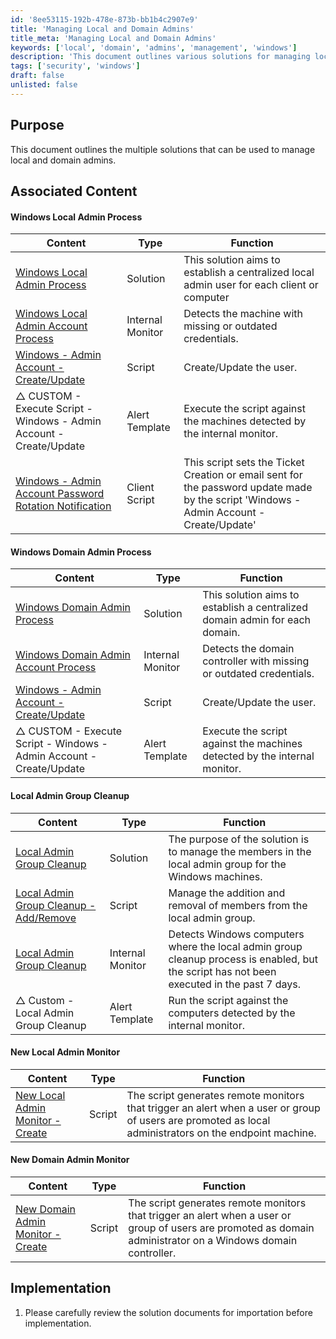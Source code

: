 ```yaml
---
id: '8ee53115-192b-478e-873b-bb1b4c2907e9'
title: 'Managing Local and Domain Admins'
title_meta: 'Managing Local and Domain Admins'
keywords: ['local', 'domain', 'admins', 'management', 'windows']
description: 'This document outlines various solutions for managing local and domain administrators effectively, including processes for creating, updating, and monitoring admin accounts on Windows machines.'
tags: ['security', 'windows']
draft: false
unlisted: false
---
```

## Purpose

This document outlines the multiple solutions that can be used to manage local and domain admins.

## Associated Content

#### Windows Local Admin Process

| Content                                                                                           | Type           | Function                                                                                                    |
|---------------------------------------------------------------------------------------------------|----------------|-------------------------------------------------------------------------------------------------------------|
| [Windows Local Admin Process](https://proval.itglue.com/DOC-5078775-13026633)                   | Solution       | This solution aims to establish a centralized local admin user for each client or computer                 |
| [Windows Local Admin Account Process](https://proval.itglue.com/DOC-5078775-13026629)            | Internal Monitor| Detects the machine with missing or outdated credentials.                                                  |
| [Windows - Admin Account - Create/Update](https://proval.itglue.com/DOC-5078775-8223774)        | Script         | Create/Update the user.                                                                                    |
| △ CUSTOM - Execute Script - Windows - Admin Account - Create/Update                              | Alert Template | Execute the script against the machines detected by the internal monitor.                                  |
| [Windows - Admin Account Password Rotation Notification](https://proval.itglue.com/DOC-5078775-14357326) | Client Script  | This script sets the Ticket Creation or email sent for the password update made by the script 'Windows - Admin Account - Create/Update' |

#### Windows Domain Admin Process

| Content                                                                                           | Type           | Function                                                                                                    |
|---------------------------------------------------------------------------------------------------|----------------|-------------------------------------------------------------------------------------------------------------|
| [Windows Domain Admin Process](https://proval.itglue.com/DOC-5078775-13280371)                  | Solution       | This solution aims to establish a centralized domain admin for each domain.                               |
| [Windows Domain Admin Account Process](https://proval.itglue.com/DOC-5078775-13280312)          | Internal Monitor| Detects the domain controller with missing or outdated credentials.                                        |
| [Windows - Admin Account - Create/Update](https://proval.itglue.com/DOC-5078775-8223774)        | Script         | Create/Update the user.                                                                                    |
| △ CUSTOM - Execute Script - Windows - Admin Account - Create/Update                              | Alert Template | Execute the script against the machines detected by the internal monitor.                                  |

#### Local Admin Group Cleanup

| Content                                                                                           | Type           | Function                                                                                                    |
|---------------------------------------------------------------------------------------------------|----------------|-------------------------------------------------------------------------------------------------------------|
| [Local Admin Group Cleanup](https://proval.itglue.com/DOC-5078775-16783557)                     | Solution       | The purpose of the solution is to manage the members in the local admin group for the Windows machines.    |
| [Local Admin Group Cleanup - Add/Remove](https://proval.itglue.com/DOC-5078775-16783511)        | Script         | Manage the addition and removal of members from the local admin group.                                     |
| [Local Admin Group Cleanup](https://proval.itglue.com/DOC-5078775-16783515)                     | Internal Monitor| Detects Windows computers where the local admin group cleanup process is enabled, but the script has not been executed in the past 7 days. |
| △ Custom - Local Admin Group Cleanup                                                              | Alert Template | Run the script against the computers detected by the internal monitor.                                     |

#### New Local Admin Monitor

| Content                                                                                           | Type   | Function                                                                                                    |
|---------------------------------------------------------------------------------------------------|--------|-------------------------------------------------------------------------------------------------------------|
| [New Local Admin Monitor - Create](https://proval.itglue.com/DOC-5078775-16548726)              | Script | The script generates remote monitors that trigger an alert when a user or group of users are promoted as local administrators on the endpoint machine. |

#### New Domain Admin Monitor

| Content                                                                                           | Type   | Function                                                                                                    |
|---------------------------------------------------------------------------------------------------|--------|-------------------------------------------------------------------------------------------------------------|
| [New Domain Admin Monitor - Create](https://proval.itglue.com/DOC-5078775-16548733)            | Script | The script generates remote monitors that trigger an alert when a user or group of users are promoted as domain administrator on a Windows domain controller. |

## Implementation

1. Please carefully review the solution documents for importation before implementation.











